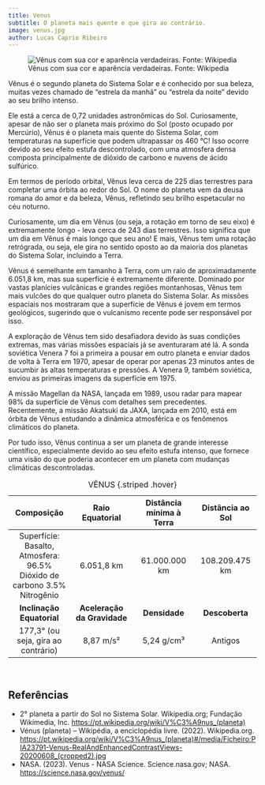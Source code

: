 ```yaml
---
title: Venus
subtitle: O planeta mais quente e que gira ao contrário.
image: venus.jpg
author: Lucas Caprio Ribeiro
---
```


![Vênus com sua cor e aparência verdadeiras. Fonte: Wikipedia](venus.jpg)

Vênus é o segundo planeta do Sistema Solar e é conhecido por sua beleza, muitas vezes chamado de "estrela da manhã" ou "estrela da noite" devido ao seu brilho intenso.

Ele está a cerca de 0,72 unidades astronômicas do Sol. Curiosamente, apesar de não ser o planeta mais próximo do Sol (posto ocupado por Mercúrio), Vênus é o planeta mais quente do Sistema Solar, com temperaturas na superfície que podem ultrapassar os 460 °C! Isso ocorre devido ao seu efeito estufa descontrolado, com uma atmosfera densa composta principalmente de dióxido de carbono e nuvens de ácido sulfúrico.

Em termos de período orbital, Vênus leva cerca de 225 dias terrestres para completar uma órbita ao redor do Sol. O nome do planeta vem da deusa romana do amor e da beleza, Vênus, refletindo seu brilho espetacular no céu noturno.

Curiosamente, um dia em Vênus (ou seja, a rotação em torno de seu eixo) é extremamente longo - leva cerca de 243 dias terrestres. Isso significa que um dia em Vênus é mais longo que seu ano! E mais, Vênus tem uma rotação retrógrada, ou seja, ele gira no sentido oposto ao da maioria dos planetas do Sistema Solar, incluindo a Terra.

Vênus é semelhante em tamanho à Terra, com um raio de aproximadamente 6.051,8 km, mas sua superfície é extremamente diferente. Dominado por vastas planícies vulcânicas e grandes regiões montanhosas, Vênus tem mais vulcões do que qualquer outro planeta do Sistema Solar. As missões espaciais nos mostraram que a superfície de Vênus é jovem em termos geológicos, sugerindo que o vulcanismo recente pode ser responsável por isso.

A exploração de Vênus tem sido desafiadora devido às suas condições extremas, mas várias missões espaciais já se aventuraram até lá. A sonda soviética Venera 7 foi a primeira a pousar em outro planeta e enviar dados de volta à Terra em 1970, apesar de operar por apenas 23 minutos antes de sucumbir às altas temperaturas e pressões. A Venera 9, também soviética, enviou as primeiras imagens da superfície em 1975.

A missão Magellan da NASA, lançada em 1989, usou radar para mapear 98% da superfície de Vênus com detalhes sem precedentes. Recentemente, a missão Akatsuki da JAXA, lançada em 2010, está em órbita de Vênus estudando a dinâmica atmosférica e os fenômenos climáticos do planeta.

Por tudo isso, Vênus continua a ser um planeta de grande interesse científico, especialmente devido ao seu efeito estufa intenso, que fornece uma visão do que poderia acontecer em um planeta com mudanças climáticas descontroladas.


| **Composição**               | **Raio Equatorial**  | **Distância mínima à Terra** | **Distância ao Sol**  |
|:--------:|:--------:|:--------:|:--------:|
| Superfície: Basalto, Atmosfera: 96.5% Dióxido de carbono 3.5% Nitrogênio | 6.051,8 km | 61.000.000 km | 108.209.475 km |
| **Inclinação Equatorial**    | **Aceleração da Gravidade** | **Densidade** | **Descoberta** |
| 177,3° (ou seja, gira ao contrário) | 8,87 m/s² | 5,24  g/cm³ | Antigos |
: VÊNUS {.striped .hover}


<br>

## Referências

- 2° planeta a partir do Sol no Sistema Solar. Wikipedia.org; Fundação Wikimedia, Inc. <https://pt.wikipedia.org/wiki/V%C3%A9nus_(planeta)>
- Vénus (planeta) – Wikipédia, a enciclopédia livre. (2022). Wikipedia.org. <https://pt.wikipedia.org/wiki/V%C3%A9nus_(planeta)#/media/Ficheiro:PIA23791-Venus-RealAndEnhancedContrastViews-20200608_(cropped2).jpg>
- NASA. (2023). Venus - NASA Science. Science.nasa.gov; NASA. <https://science.nasa.gov/venus/>

